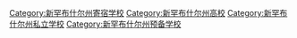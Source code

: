 {{Commons cat|Phillips Exeter Academy}}

[[Category:新罕布什尔州寄宿学校|Category:新罕布什尔州寄宿学校]]
[[Category:新罕布什尔州高校|Category:新罕布什尔州高校]]
[[Category:新罕布什尔州私立学校|Category:新罕布什尔州私立学校]]
[[Category:新罕布什尔州预备学校|Category:新罕布什尔州预备学校]]